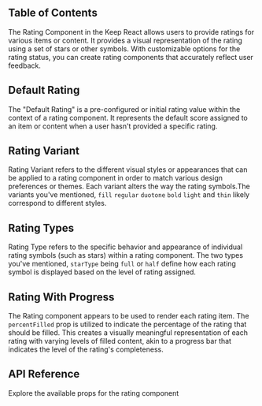 

## Table of Contents

The Rating Component in the Keep React allows users to provide ratings for various items or content. It provides a visual representation of the rating using a set of stars or other symbols. With customizable options for the rating status, you can create rating components that accurately reflect user feedback.

## Default Rating

The "Default Rating" is a pre-configured or initial rating value within the context of a rating component. It represents the default score assigned to an item or content when a user hasn't provided a specific rating.

<CodePreview github="Rating" code={DefaultRatingCode}>
  <DefaultRating />
</CodePreview>

## Rating Variant

Rating Variant refers to the different visual styles or appearances that can be applied to a rating component in order to match various design preferences or themes. Each variant alters the way the rating symbols.The variants you've mentioned, `fill` `regular` `duotone` `bold` `light` and `thin` likely correspond to different styles.

<CodePreview github="Rating" code={VariantOfRatingCode}>
  <VariantOfRating />
</CodePreview>

## Rating Types

Rating Type refers to the specific behavior and appearance of individual rating symbols (such as stars) within a rating component. The two types you've mentioned, `starType` being `full` or `half` define how each rating symbol is displayed based on the level of rating assigned.

<CodePreview github="Rating" code={RatingTypesCode}>
  <RatingTypes />
</CodePreview>

## Rating With Progress

The Rating component appears to be used to render each rating item. The `percentFilled` prop is utilized to indicate the percentage of the rating that should be filled. This creates a visually meaningful representation of each rating with varying levels of filled content, akin to a progress bar that indicates the level of the rating's completeness.

<CodePreview github="Rating" code={RatingWithProgressCode}>
  <RatingWithProgress />
</CodePreview>

## API Reference

Explore the available props for the rating component

<ComponentApi data={RatingDataApi} />
